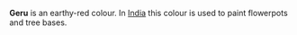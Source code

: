 {{copy to wiktionary}}
'''Geru''' is an earthy-red colour. In [[India]] this colour is used to paint flowerpots and tree bases.

{{color-stub}}